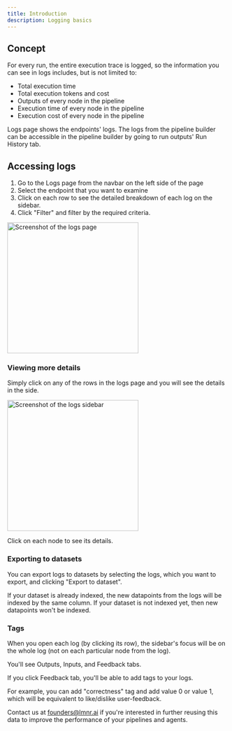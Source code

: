 ```yaml
---
title: Introduction
description: Logging basics
---
```


## Concept

 For every run, the entire execution trace is logged, so the information you can see in logs includes, but is not limited to:

- Total execution time
- Total execution tokens and cost
- Outputs of every node in the pipeline
- Execution time of every node in the pipeline
- Execution cost of every node in the pipeline

<Info>
    Logs page shows the endpoints' logs. The logs from the pipeline builder can be accessible in the pipeline builder by going to run outputs' Run History tab.
</Info>

## Accessing logs

1. Go to the Logs page from the navbar on the left side of the page
1. Select the endpoint that you want to examine
1. Click on each row to see the detailed breakdown of each log on the sidebar.
1. Click "Filter" and filter by the required criteria.

<Frame caption="Example Logs page">
<img height="300" src="/images/logs/logs-page.png" alt="Screenshot of the logs page"/>
</Frame>

### Viewing more details

Simply click on any of the rows in the logs page and you will see the details in the side.

<Frame caption="Example log details">
<img height="300" src="/images/logs/logs-sidebar.png" alt="Screenshot of the logs sidebar"/>
</Frame>

Click on each node to see its details.

### Exporting to datasets

You can export logs to datasets by selecting the logs, which you want to export, and clicking "Export to dataset".

If your dataset is already indexed, the new datapoints from the logs will be indexed by the same column.
If your dataset is not indexed yet, then new datapoints won't be indexed.

### Tags

When you open each log (by clicking its row), the sidebar's focus will be on the whole log (not on each particular node from the log).

You'll see Outputs, Inputs, and Feedback tabs.

If you click Feedback tab, you'll be able to add tags to your logs.

For example, you can add "correctness" tag and add value 0 or value 1, which will be equivalent to like/dislike user-feedback.

Contact us at founders@lmnr.ai if you're interested in further reusing this data to improve the performance of your pipelines and agents.
